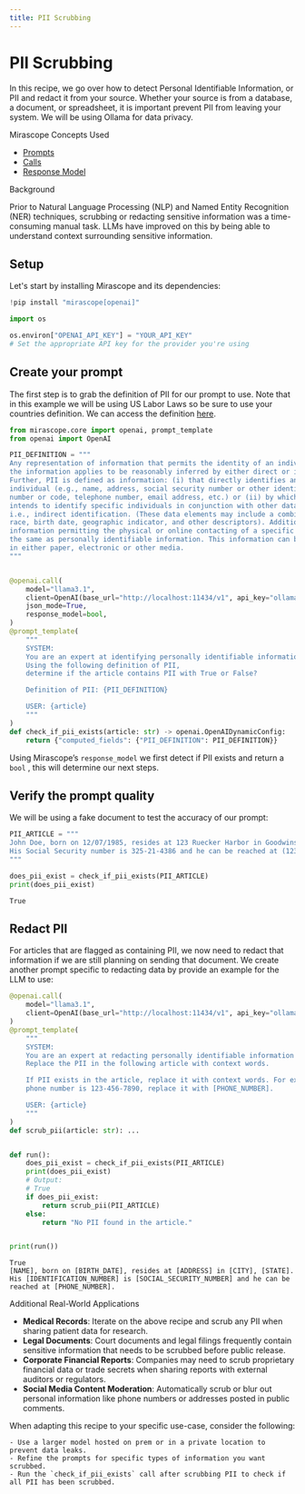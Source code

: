 ```yaml
---
title: PII Scrubbing
---
```


# PII Scrubbing

In this recipe, we go over how to detect Personal Identifiable Information, or PII and redact it from your source. Whether your source is from a database, a document, or spreadsheet, it is important prevent PII from leaving your system. We will be using Ollama for data privacy.

<div class="admonition tip">
<p class="admonition-title">Mirascope Concepts Used</p>
<ul>
<li><a href="../../../learn/prompts/">Prompts</a></li>
<li><a href="../../../learn/calls/">Calls</a></li>
<li><a href="../../../learn/response_models/">Response Model</a></li>
</ul>
</div>

<div class="admonition note">
<p class="admonition-title">Background</p>
<p>
Prior to Natural Language Processing (NLP) and Named Entity Recognition (NER) techniques, scrubbing or redacting sensitive information was a time-consuming manual task. LLMs have improved on this by being able to understand context surrounding sensitive information.
</p>
</div>

## Setup

Let's start by installing Mirascope and its dependencies:


```python
!pip install "mirascope[openai]"
```


```python
import os

os.environ["OPENAI_API_KEY"] = "YOUR_API_KEY"
# Set the appropriate API key for the provider you're using
```

## Create your prompt

The first step is to grab the definition of PII for our prompt to use. Note that in this example we will be using US Labor Laws so be sure to use your countries definition. We can access the definition [here](https://www.dol.gov/general/ppii).


```python
from mirascope.core import openai, prompt_template
from openai import OpenAI

PII_DEFINITION = """
Any representation of information that permits the identity of an individual to whom 
the information applies to be reasonably inferred by either direct or indirect means. 
Further, PII is defined as information: (i) that directly identifies an 
individual (e.g., name, address, social security number or other identifying 
number or code, telephone number, email address, etc.) or (ii) by which an agency 
intends to identify specific individuals in conjunction with other data elements, 
i.e., indirect identification. (These data elements may include a combination of gender, 
race, birth date, geographic indicator, and other descriptors). Additionally, 
information permitting the physical or online contacting of a specific individual is 
the same as personally identifiable information. This information can be maintained 
in either paper, electronic or other media.
"""


@openai.call(
    model="llama3.1",
    client=OpenAI(base_url="http://localhost:11434/v1", api_key="ollama"),
    json_mode=True,
    response_model=bool,
)
@prompt_template(
    """
    SYSTEM:
    You are an expert at identifying personally identifiable information (PII).
    Using the following definition of PII, 
    determine if the article contains PII with True or False?

    Definition of PII: {PII_DEFINITION}

    USER: {article}
    """
)
def check_if_pii_exists(article: str) -> openai.OpenAIDynamicConfig:
    return {"computed_fields": {"PII_DEFINITION": PII_DEFINITION}}
```


Using Mirascope’s `response_model` we first detect if PII exists and return a `bool` , this will determine our next steps.

## Verify the prompt quality

We will be using a fake document to test the accuracy of our prompt:



```python
PII_ARTICLE = """
John Doe, born on 12/07/1985, resides at 123 Ruecker Harbor in Goodwinshire, WI. 
His Social Security number is 325-21-4386 and he can be reached at (123) 456-7890. 
"""

does_pii_exist = check_if_pii_exists(PII_ARTICLE)
print(does_pii_exist)
```

    True



## Redact PII

For articles that are flagged as containing PII, we now need to redact that information if we are still planning on sending that document. We create another prompt specific to redacting data by provide an example for the LLM to use:



```python
@openai.call(
    model="llama3.1",
    client=OpenAI(base_url="http://localhost:11434/v1", api_key="ollama"),
)
@prompt_template(
    """
    SYSTEM:
    You are an expert at redacting personally identifiable information (PII).
    Replace the PII in the following article with context words.

    If PII exists in the article, replace it with context words. For example, if the
    phone number is 123-456-7890, replace it with [PHONE_NUMBER].

    USER: {article}
    """
)
def scrub_pii(article: str): ...


def run():
    does_pii_exist = check_if_pii_exists(PII_ARTICLE)
    print(does_pii_exist)
    # Output:
    # True
    if does_pii_exist:
        return scrub_pii(PII_ARTICLE)
    else:
        return "No PII found in the article."


print(run())
```

    True
    [NAME], born on [BIRTH_DATE], resides at [ADDRESS] in [CITY], [STATE]. His [IDENTIFICATION_NUMBER] is [SOCIAL_SECURITY_NUMBER] and he can be reached at [PHONE_NUMBER].


<div class="admonition tip">
<p class="admonition-title">Additional Real-World Applications</p>
<ul>
<li><b>Medical Records</b>: Iterate on the above recipe and scrub any PII when sharing patient data for research.</li>
<li><b>Legal Documents</b>: Court documents and legal filings frequently contain sensitive information that needs to be scrubbed before public release.</li>
<li><b>Corporate Financial Reports</b>: Companies may need to scrub proprietary financial data or trade secrets when sharing reports with external auditors or regulators.</li>
<li><b>Social Media Content Moderation</b>: Automatically scrub or blur out personal information like phone numbers or addresses posted in public comments.</li>
</ul>
</div>

When adapting this recipe to your specific use-case, consider the following:

    - Use a larger model hosted on prem or in a private location to prevent data leaks.
    - Refine the prompts for specific types of information you want scrubbed.
    - Run the `check_if_pii_exists` call after scrubbing PII to check if all PII has been scrubbed.

